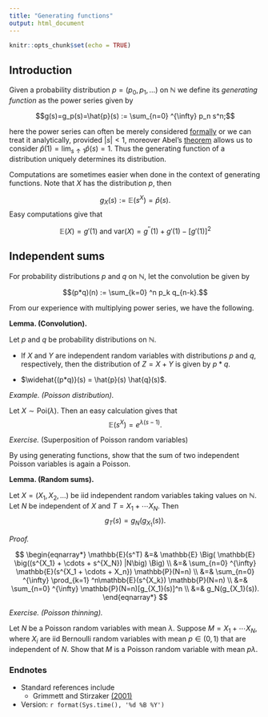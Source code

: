 ```yaml
---
title: "Generating functions"
output: html_document
---
```


```r
knitr::opts_chunk$set(echo = TRUE)
```


## Introduction

Given a probability distribution $p = (p_0, p_1, \ldots)$ on $\mathbb{N}$ we define its *generating function* as the power series given by

$$g(s)=g_p(s)=\hat{p}(s) := \sum_{n=0} ^{\infty} p_n s^n;$$

here the power series can often be merely considered [formally](https://en.wikipedia.org/wiki/Formal_power_series) or we can treat it analytically, provided $|s|<1$, moreover Abel's [theorem](https://en.wikipedia.org/wiki/Abel%27s_theorem#:~:text=In%20mathematics%2C%20Abel's%20theorem%20for,who%20proved%20it%20in%201826) allows us to consider $\hat{p}(1) = \lim_{s \uparrow 1} \hat{p}(s) = 1.$    Thus the generating function of a distribution uniquely determines its distribution.  



Computations are sometimes easier when done in the context of generating functions.  Note that $X$ has the distribution $p$, then 

$$g_X(s):=\mathbb{E}(s^X) = \hat{p}(s).$$
Easy computations give that

$$\mathbb{E}(X) = g'(1) \text { and } \mathrm{var}(X) = g^{\prime \prime}(1) + g'(1) - [g'(1)]^2$$

## Independent sums


For probability distributions $p$ and $q$ on $\mathbb{N}$, let the convolution be given by 

$$(p*q)(n) := \sum_{k=0} ^n p_k q_{n-k}.$$

From our experience with multiplying power series, we have the following.

**Lemma. (Convolution).**

Let  $p$ and $q$ be probability distributions on $\mathbb{N}$. 

  * If $X$ and $Y$ are independent random variables with distributions $p$ and $q$, respectively,  then the distribution of $Z = X+Y$ is given by $p*q$.
  
  * $\widehat{(p*q)}(s) = \hat{p}(s) \hat{q}(s)$.    
  
  
  
*Example. (Poisson distribution).*

Let $X \sim \mathrm{Poi}(\lambda)$.  Then an easy calculation gives that
$$\mathbb{E}(s^X) = e^{\lambda(s-1)}.$$

*Exercise.* (Superposition of Poisson random variables)

By using generating functions, show that the sum of two independent Poisson variables is again a Poisson.

**Lemma. (Random sums).**

Let $X=(X_1, X_2, \ldots)$ be iid independent random variables taking values on $\mathbb{N}$.  Let $N$ be independent of $X$ and $T = X_1 + \cdots X_N$.   Then
$$g_T(s) = g_N(g_{X_1}(s)).$$

*Proof.*

$$
\begin{eqnarray*}
\mathbb{E}(s^T) &=& \mathbb{E} \Big( \mathbb{E} \big((s^{X_1} + \cdots + s^{X_N}) |N\big) \Big) \\
&=& \sum_{n=0} ^{\infty} \mathbb{E}(s^{X_1 + \cdots + X_n}) \mathbb{P}(N=n) \\
&=&  \sum_{n=0} ^{\infty} \prod_{k=1} ^n\mathbb{E}(s^{X_k}) \mathbb{P}(N=n) \\
&=& \sum_{n=0} ^{\infty} \mathbb{P}(N=n)[g_{X_1}(s)]^n \\
&=& g_N(g_{X_1}(s)).
\end{eqnarray*}
$$

*Exercise. (Poisson thinning).*

Let $N$ be a Poisson random variables with mean $\lambda$.  Suppose $M = X_1 + \cdots X_N$, where $X_i$ are iid Bernoulli random variables with mean $p \in (0,1)$ that are independent of $N$.  Show that $M$ is a Poisson random variable with mean $p\lambda$.

### Endnotes

* Standard references include
  * Grimmett and Stirzaker [(2001)](https://zbmath.org/1015.60002)

* Version: `r format(Sys.time(), '%d %B %Y')`



<br>
<br>
<br>

